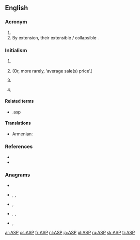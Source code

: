 {{also|asp|Asp}}
==English==

===Acronym===
{{rfc-header|Acronym}}
{{head|en|acronym}}
#{{acronym of|[[ ]][https://www.asp-usa.com/ Armament Systems and Procedures]|dot=, a manufacturer of batons, handcuffs, and other products targeted at law enforcement and security.}}
#By extension, their extensible / collapsible {{l|en|baton}}.

===Initialism===
{{rfc-header|Initialism}}
{{head|en|initialism}}

# {{lb|en|computing}} {{initialism of|w:application service provider}}
# {{lb|en|finance}} {{initialism of|w:average selling price}} (Or, more rarely, ‘average sale(s) price’.)
# {{lb|en|Internet}} {{initialism of|w:Active Server Pages}}
# {{lb|en|military}} {{initialism of|w:Ammunition dump|ammunition supply point}}

====Related terms====
* .asp

====Translations====
{{trans-top|Application Service Provider}}
* Armenian: {{t|hy|կիրառական ծրագրեր տրամադրողների ծառայություն|sc=Armn}}
{{trans-mid}}
{{trans-bottom}}

===References===
* {{pedia|Active Server Pages}}
* {{pedia|Application service provider}}

===Anagrams===
* {{l|en|APS}}
* {{l|en|pas}}, {{l|en|Pas}}, {{l|en|PAs}}
* {{l|en|Psa.}}, {{l|en|PSA}}
* {{l|en|sap}}, {{l|en|s.ap.}}, {{l|en|SAP}}
* {{l|en|spa}}, {{l|en|Spa}}

[[ar:ASP]]
[[cs:ASP]]
[[fr:ASP]]
[[nl:ASP]]
[[ja:ASP]]
[[pl:ASP]]
[[ru:ASP]]
[[sk:ASP]]
[[tr:ASP]]